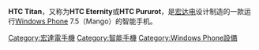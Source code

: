 {{unreferenced|time=2011-11-07T14:03:37+00:00}}
{{Infobox Mobile phone 
| name            = HTC Titan 
| image           = HTC Titan ATT Rlamond.JPG
| imagesize       = 274
| caption         =  
| slogan          = 
| manufacturer    = [[宏達國際電子|宏達國際電子]] 
| carrier         = 
| available       = 2011年 5月
| camera          = 130(前)/800(後) 萬[[畫素|畫素]]相機、f/2.2 大光圈與廣角鏡頭 / 自動對焦 / 雙 LED 閃光燈 / 720p錄影
| operatingsystem = [[Windows_Phone_7.5|Windows Phone 7.5]]
| input           = 4.7 吋 [[Super_LCD|Super LCD]] 電容式觸控螢幕，[[WVGA|WVGA]]解析度，搭載距離感測器，光源感應器、三軸感測器、電子羅盤
| cpu             = ([[Qualcomm|Qualcomm]] [[Snapdragon_(processor)|Snapdragon MSN8255]])<br />  1.5 GHz Scorpion processor /<br /> Adreno 205 graphics
| memory          = [[flash_memory|Flash Memory]] 16GB, 12.63 GB [[Read-only_memory|ROM]], 512 MB [[隨機存取記憶體|RAM]]
| connectivity    = [[藍牙|藍牙]] 2.1 + EDR, [[Wi-Fi|Wi-Fi]] [[802.11|802.11b/g/n]], [[Assisted_GPS|A-GPS]], [[Universal_Serial_Bus|micro-USB]], 3.5mm音訊插槽
| location services    = [[Bing_Maps|Bing Maps]]
| battery         = 可充電式 1600mAh [[Lithium-ion_battery|鋰電池]] 
| size            = 131.5 x 70.7 x 9.9 釐米
| weight          = 160公克(含電池)
| series          = [[HTC_Touch_family|HTC Touch family]]
| predecessor     = [[HTC_HD7|HTC HD7]]
| successor       = 
| related         = [[HTC_Radar|HTC Radar]]
| status          = [[Software_release_life_cycle#General_availability|General availability (GA)]]
| other           = [[Dolby_Laboratories#Audio_processing|Dolby Mobile]] and [[SRS_Labs|SRS surround sound]], [[Kickstand|Kickstand]]
| test_mode       = ##3282#
}} 
'''HTC Titan'''，又称为'''HTC Eternity'''或'''HTC Pururot'''，是[[宏达电|宏达电]]设计制造的一款运行[[Windows_Phone|Windows Phone]] 7.5（Mango）的智能手机。

<!--
== 技術規格 ==
*[[處理器|處理器]]：Qualcomm Snapdragon MSN8255
*[[作業系統|作業系統]]：Windows Phone 7.5
*[[記憶體|記憶體]]：512MB RAM / 16GB 內存記憶體
*尺寸：110mm X 59mm X 18.5mm
*重量：150g（含電池）
*[[螢幕|螢幕]]：4.7 吋 Super LCD 電容式觸控螢幕、480 x 800 螢幕解析度 
*[[網路|網路]]：HSDPA 14.4Mbps、HSUPA 5.76Mbps 
*[[藍牙|藍牙]]：2.1 + EDR 無線傳輸
*[[Wi-Fi|Wi-Fi]]：IEEE 802.11 b/g 
*[[相機|相機]]：800 萬畫素相機、f/2.2 大光圈與廣角鏡頭 / 自動對焦 / 雙 LED 閃光燈 
*[[前置鏡頭|前置鏡頭]]：130 萬畫素視訊鏡頭相機
*[[電池|電池]]：1600mAh充電式鋰或鋰聚合物電池
-->

[[Category:宏達電手機|Category:宏達電手機]]
[[Category:智能手機|Category:智能手機]]
[[Category:Windows_Phone設備|Category:Windows Phone設備]]